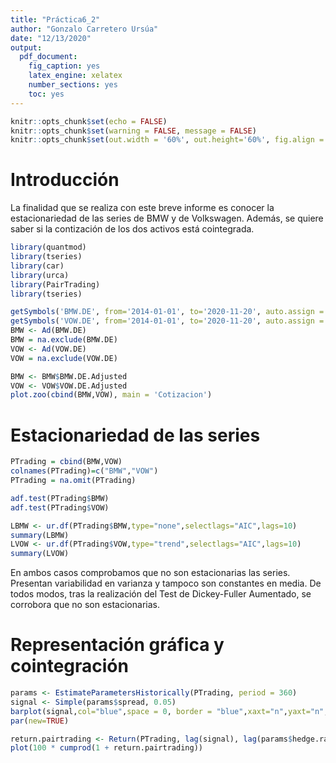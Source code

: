 ```yaml
---
title: "Práctica6_2"
author: "Gonzalo Carretero Ursúa"
date: "12/13/2020"
output:
  pdf_document:
    fig_caption: yes
    latex_engine: xelatex
    number_sections: yes
    toc: yes
---
```


```r
knitr::opts_chunk$set(echo = FALSE)
knitr::opts_chunk$set(warning = FALSE, message = FALSE)
knitr::opts_chunk$set(out.width = '60%', out.height='60%', fig.align = "center")
```

# Introducción

La finalidad que se realiza con este breve informe es conocer la estacionariedad de las series de BMW y de Volkswagen. Además, se quiere saber si la contización de los dos activos está cointegrada.


```r
library(quantmod)
library(tseries)
library(car)
library(urca) 
library(PairTrading)
library(tseries)
```


```r
getSymbols('BMW.DE', from='2014-01-01', to='2020-11-20', auto.assign = TRUE)
getSymbols('VOW.DE', from='2014-01-01', to='2020-11-20', auto.assign = TRUE)
BMW <- Ad(BMW.DE)
BMW = na.exclude(BMW.DE)
VOW <- Ad(VOW.DE)
VOW = na.exclude(VOW.DE)
```

```r
BMW <- BMW$BMW.DE.Adjusted
VOW <- VOW$VOW.DE.Adjusted
plot.zoo(cbind(BMW,VOW), main = 'Cotizacion')
```


# Estacionariedad de las series

```r
PTrading = cbind(BMW,VOW) 
colnames(PTrading)=c("BMW","VOW") 
PTrading = na.omit(PTrading)
```

```r
adf.test(PTrading$BMW) 
adf.test(PTrading$VOW)
```

```r
LBMW <- ur.df(PTrading$BMW,type="none",selectlags="AIC",lags=10)
summary(LBMW)
LVOW <- ur.df(PTrading$VOW,type="trend",selectlags="AIC",lags=10)
summary(LVOW)
```

En ambos casos comprobamos que no son estacionarias las series. Presentan variabilidad en varianza y tampoco son constantes en media. De todos modos, tras la realización del Test de Dickey-Fuller Aumentado, se corrobora que no son estacionarias.


# Representación gráfica y cointegración

```r
params <- EstimateParametersHistorically(PTrading, period = 360)
signal <- Simple(params$spread, 0.05)
barplot(signal,col="blue",space = 0, border = "blue",xaxt="n",yaxt="n",xlab="",ylab="")
par(new=TRUE)
```

```r
return.pairtrading <- Return(PTrading, lag(signal), lag(params$hedge.ratio))
plot(100 * cumprod(1 + return.pairtrading))
```



